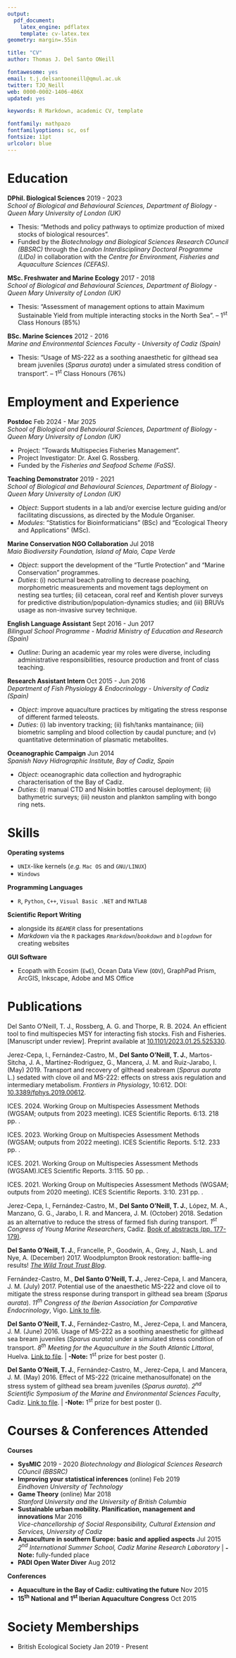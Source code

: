 ```yaml
---
output: 
  pdf_document:
    latex_engine: pdflatex
    template: cv-latex.tex
geometry: margin=.55in

title: "CV"
author: Thomas J. Del Santo ONeill

fontawesome: yes
email: t.j.delsantooneill@qmul.ac.uk
twitter: TJO_Neill
web: 0000-0002-1406-406X
updated: yes

keywords: R Markdown, academic CV, template

fontfamily: mathpazo
fontfamilyoptions: sc, osf
fontsize: 11pt
urlcolor: blue
---
```


# Education

**DPhil. Biological Sciences** \hfill 2019 - 2023   
*School of Biological and Behavioural Sciences, Department of Biology - Queen Mary University of London (UK)*

- Thesis: "Methods and policy pathways to optimize production of mixed stocks of biological resources".
- Funded by the *Biotechnology and Biological Sciences Research COuncil (BBSRC)* through the *London Interdisciplinary Doctoral Programme (LIDo)* in collaboration with the *Centre for Environment, Fisheries and Aquaculture Sciences (CEFAS)*.

**MSc. Freshwater and Marine Ecology** \hfill 2017 - 2018  
*School of Biological and Behavioural Sciences, Department of Biology - Queen Mary University of London (UK)*

- Thesis: "Assessment of management options to attain Maximum Sustainable Yield from multiple interacting stocks in           the North Sea". -- 1^st^ Class Honours (85%)

**BSc. Marine Sciences** \hfill 2012 - 2016  
*Marine and Environmental Sciences Faculty - University of Cadiz (Spain)*

- Thesis: "Usage of MS-222 as a soothing anaesthetic for gilthead sea bream juveniles (*Sparus aurata*) under a               simulated stress condition of transport". -- 1^st^ Class Honours (76%)

# Employment and Experience

**Postdoc** \hfill Feb 2024 - Mar 2025    
*School of Biological and Behavioural Sciences, Department of Biology - Queen Mary University of London (UK)*

- Project: "Towards Multispecies Fisheries Management".
- Project Investigator: Dr. Axel G. Rossberg.
- Funded by the *Fisheries and Seafood Scheme (FaSS)*.

**Teaching Demonstrator** \hfill 2019 - 2021    
*School of Biological and Behavioural Sciences, Department of Biology - Queen Mary University of London (UK)*

- *Object*: Support students in a lab and/or exercise lecture guiding and/or facilitating discussions, as directed by the Module Organiser.
- *Modules*: "Statistics for Bioinformaticians" (BSc) and "Ecological Theory and Applications" (MSc).

**Marine Conservation NGO Collaboration** \hfill Jul 2018  
*Maio Biodiversity Foundation, Island of Maio, Cape Verde*

- *Object*: support the development of the "Turtle Protection" and "Marine Conservation" programmes. 
- *Duties*: (i) nocturnal beach patrolling to decrease poaching, morphometric measurements and movement tags deployment on nesting sea turtles; (ii) cetacean, coral reef and Kentish plover surveys for predictive distribution/population-dynamics studies; and (iii) BRUVs usage as non-invasive survey technique.

**English Language Assistant** \hfill Sept 2016 - Jun 2017  
*Bilingual School Programme - Madrid Ministry of Education and Research (Spain)*

- *Outline*: During an academic year my roles were diverse, including administrative responsibilities, resource production and front of class teaching.

**Research Assistant Intern** \hfill Oct 2015 - Jun 2016  
*Department of Fish Physiology & Endocrinology - University of Cadiz (Spain)*

- *Object*: improve aquaculture practices by mitigating the stress response of different farmed teleosts.
- *Duties*: (i) lab inventory tracking; (ii) fish/tanks mantainance; (iii) biometric sampling and blood collection by caudal puncture; and (v) quantitative determination of plasmatic metabolites.

**Oceanographic Campaign** \hfill Jun 2014  
*Spanish Navy Hidrographic Institute, Bay of Cadiz, Spain*

- *Object*: oceanographic data collection and hydrographic characterisation of the Bay of Cadiz.
- *Duties*: (i) manual CTD and Niskin bottles carousel deployment; (ii) bathymetric surveys; (iii) neuston and plankton sampling with bongo ring nets.

# Skills

**Operating systems**

- `UNIX`-like kernels (*e.g.* `Mac OS` and `GNU/LINUX`)
- `Windows`

**Programming Languages**

- `R`, `Python`, `C++`, `Visual Basic .NET` and `MATLAB`

**Scientific Report Writing**

- \LaTeX\hspace{0.1cm}alongside its *`BEAMER`* class for presentations
- *Markdown* via the `R` packages *`Rmarkdown`*/*`bookdown`* and *`blogdown`* for creating websites

**GUI Software**

- Ecopath with Ecosim (`EwE`), Ocean Data View (`ODV`), GraphPad Prism, ArcGIS, Inkscape, Adobe and MS Office

# Publications

\begin{center}\Vhrulefillsub \hspace{0.3mm}\large{\textbf{\textcolor{black}{Journal}}}\Vhrulefillsub \end{center}

Del Santo O’Neill, T. J., Rossberg, A. G. and Thorpe, R. B. 2024. An efficient tool to find multispecies MSY for interacting fish stocks. Fish and Fisheries. [Manuscript under review]. Preprint available at [10.1101/2023.01.25.525330](https://doi.org/10.1101/2023.01.25.525330).

Jerez-Cepa, I., Fernández-Castro, M., **Del Santo O'Neill, T. J.**, Martos-Sitcha, J. A., Martínez-Rodriguez, G., Mancera, J. M. and Ruiz-Jarabo, I. (May) 2019. Transport and recovery of gilthead seabream (*Sparus aurata* L.) sedated with clove oil and MS-222: effects on stress axis regulation and intermediary metabolism. *Frontiers in Physiology*, 10:612. DOI: [10.3389/fphys.2019.00612](https://www.frontiersin.org/article/10.3389/fphys.2019.00612).

\begin{center}\Vhrulefillsub \hspace{0.3mm}\large{\textbf{\textcolor{black}{Technical Reports}}}\Vhrulefillsub \end{center}


ICES. 2024. Working Group on Multispecies Assessment Methods (WGSAM; outputs from 2023 meeting). ICES Scientific Reports. 6:13. 218 pp. \url{https://doi.org/10.17895/ices.pub.25020968}.

ICES. 2023. Working Group on Multispecies Assessment Methods (WGSAM; outputs from 2022 meeting). ICES Scientific Reports. 5:12. 233 pp. \url{https://doi.org/10.17895/ices.pub.22087292}.

ICES. 2021. Working Group on Multispecies Assessment Methods (WGSAM).ICES Scientific Reports. 3:115. 50 pp. \url{https://doi.org/10.17895/ices.pub.9562}.

ICES. 2021. Working Group on Multispecies Assessment Methods (WGSAM; outputs from 2020 meeting). ICES Scientific Reports. 3:10. 231 pp. \url{https://doi.org/10.17895/ices.pub.7695}.

\begin{center}\Vhrulefillsub \hspace{0.3mm}\large{\textbf{\textcolor{black}{Talks}}}\Vhrulefillsub \end{center}

Jerez-Cepa, I., Fernández-Castro, M., **Del Santo O'Neill, T. J.**, López, M. A., Manzano, G. G., Jarabo, I. R. and Mancera, J. M. (October) 2018. Sedation as an alternative to reduce the stress of farmed fish during transport. *1^st^ Congress of Young Marine Researchers*, Cadiz. [Book of abstracts (pp. 177-179)](https://coccosphere.es/wp-content/uploads/2018/11/Páginas-3octubre-I-Congreso-Jóvenes-Investigadores-del-MAr-2.pdf).

\begin{center}\Vhrulefillsub \hspace{0.3mm}\large{\textbf{\textcolor{black}{Blog}}}\Vhrulefillsub \end{center}

**Del Santo O'Neill, T. J.**, Francelle, P., Goodwin, A., Grey, J., Nash, L. and Nye, A. (December) 2017. Woodplumpton Brook restoration: baffle-ing results! [*The Wild Trout Trust Blog*](https://www.wildtrout.org/wttblog/woodplumpton-brook-restoration-baffle-ing-results).

\begin{center}\Vhrulefillsub \hspace{0.3mm}\large{\textbf{\textcolor{black}{Posters}}}\Vhrulefillsub \end{center}

Fernández-Castro, M., **Del Santo O'Neill, T. J.**, Jerez-Cepa, I. and Mancera, J. M. (July) 2017. Potential use of the anaesthetic MS-222 and clove oil to mitigate the stress response during transport in gilthead sea bream (*Sparus aurata*). *11^th^ Congress of the Iberian Association for Comparative Endocrinology*, Vigo. [Link to file](https://www.researchgate.net/publication/320274234_POTENTIAL_USE_OF_THE_ANESTHETICS_MS-222_AND_CLOVE_OIL_TO_MITIGATE_THE_STRESS_RESPONSE_DURING_TRANSPORT_IN_GILTHEAD_SEABREAM_Sparus_aurata).

**Del Santo O'Neill, T. J.**, Fernández-Castro, M., Jerez-Cepa, I. and Mancera, J. M. (June) 2016. Usage of MS-222 as a soothing anaesthetic for gilthead sea bream juveniles (*Sparus aurata*) under a simulated stress condition of transport. *8^th^ Meeting for the Aquaculture in the South Atlantic Littoral*, Huelva. [Link to file](https://www.researchgate.net/publication/327830837_Empleo_del_anestesico_MS-222_en_dorada_Sparus_aurata_como_relajante_en_condiciones_de_estres_por_transporte). | **-Note:** 1^st^ prize for best poster (\EUR 300).

**Del Santo O'Neill, T. J.**, Fernández-Castro, M., Jerez-Cepa, I. and Mancera, J. M. (May) 2016. Effect of MS-222 (tricaine methanosulfonate) on the stress system of gilthead sea bream juveniles (*Sparus aurata*). *2^nd^ Scientific Symposium of the Marine and Environmental Sciences Faculty*, Cadiz. [Link to file](https://www.researchgate.net/publication/327830782_Efecto_del_anestesico_MS-222_tricaina_metanosulfonato_sobre_el_sistema_del_estres_en_juveniles_de_dorada_Sparus_aurata). | **-Note:** 1^st^ prize for best poster (\EUR 100).

# Courses & Conferences Attended

**Courses**

- **SysMIC** \hfill 2019 - 2020
*Biotechnology and Biological Sciences Research COuncil (BBSRC)*
- **Improving your statistical inferences** (online) \hfill Feb 2019  
*Eindhoven University of Technology*
- **Game Theory** (online) \hfill Mar 2018  
*Stanford University and the University of British Columbia*
- **Sustainable urban mobility. Planification, management and innovations** \hfill Mar 2016   
*Vice-chancellorship of Social Responsibility, Cultural Extension and Services, University of Cadiz*
- **Aquaculture in southern Europe: basic and applied aspects** \hfill Jul 2015  
*2^nd^ International Summer School, Cadiz Marine Research Laboratory* | **-Note:** fully-funded place
- **PADI Open Water Diver** \hfill Aug 2012

**Conferences**

- **Aquaculture in the Bay of Cadiz: cultivating the future** \hfill Nov 2015
- **15^th^ National and 1^st^ Iberian Aquaculture Congress** \hfill Oct 2015

# Society Memberships

- British Ecological Society \hfill Jan 2019 - Present
